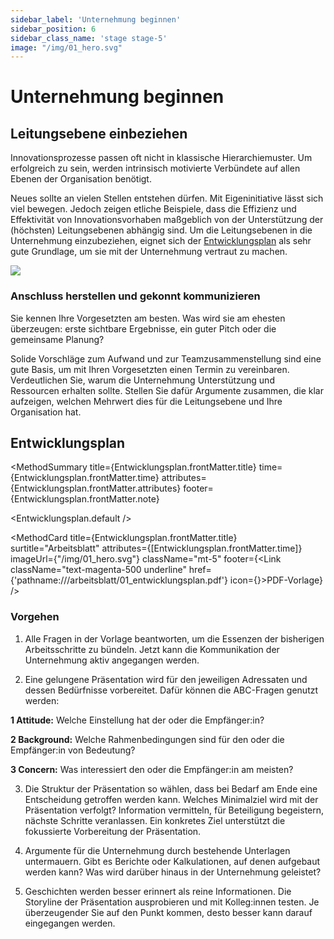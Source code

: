 ```yaml
---
sidebar_label: 'Unternehmung beginnen'
sidebar_position: 6
sidebar_class_name: 'stage stage-5'
image: "/img/01_hero.svg"
---
```



# Unternehmung beginnen

## Leitungsebene einbeziehen

Innovationsprozesse passen oft nicht in klassische Hierarchiemuster. Um erfolgreich zu sein, werden intrinsisch motivierte Verbündete auf allen Ebenen der Organisation benötigt.

Neues sollte an vielen Stellen entstehen dürfen. Mit Eigeninitiative lässt sich viel bewegen. Jedoch zeigen etliche Beispiele, dass die Effizienz und Effektivität von Innovationsvorhaben maßgeblich von der Unterstützung der (höchsten) Leitungsebenen abhängig sind. Um die Leitungsebenen in die Unternehmung einzubeziehen, eignet sich der [Entwicklungsplan](#entwicklungsplan) als sehr gute Grundlage, um sie mit der Unternehmung vertraut zu machen.

<img src="/img/01_unternehmung_beginnen.svg" className="w-64 mx-auto h-auto" aria-hidden />

### Anschluss herstellen und gekonnt kommunizieren

Sie kennen Ihre Vorgesetzten am besten. Was wird sie am ehesten überzeugen: erste sichtbare Ergebnisse, ein guter Pitch oder die gemeinsame Planung?

Solide Vorschläge zum Aufwand und zur Teamzusammenstellung sind eine gute Basis, um mit Ihren Vorgesetzten einen Termin zu vereinbaren. Verdeutlichen Sie, warum die Unternehmung Unterstützung und Ressourcen erhalten sollte. Stellen Sie dafür Argumente zusammen, die klar aufzeigen, welchen Mehrwert dies für die Leitungsebene und Ihre Organisation hat.


## Entwicklungsplan

<MethodSummary
  title={Entwicklungsplan.frontMatter.title}
  time={Entwicklungsplan.frontMatter.time}
  attributes={Entwicklungsplan.frontMatter.attributes}
  footer={Entwicklungsplan.frontMatter.note}
>
  <Entwicklungsplan.default />
</MethodSummary>

<MethodCard
  title={Entwicklungsplan.frontMatter.title}
  surtitle="Arbeitsblatt"
  attributes={[Entwicklungsplan.frontMatter.time]}
  imageUrl={"/img/01_hero.svg"}
  className="mt-5"
  footer={<Link className="text-magenta-500 underline" href={'pathname:///arbeitsblatt/01_entwicklungsplan.pdf'} icon={<EditIcon className="w-3 h-3 text-inherit" />}>PDF-Vorlage</Link>}
/>

### Vorgehen

1. Alle Fragen in der Vorlage beantworten, um die Essenzen der bisherigen Arbeitsschritte zu bündeln. Jetzt kann die Kommunikation der Unternehmung aktiv angegangen werden.

2. Eine gelungene Präsentation wird für den jeweiligen Adressaten und dessen Bedürfnisse vorbereitet. Dafür können die ABC-Fragen genutzt werden:

  **1 Attitude:** Welche Einstellung hat der oder die Empfänger:in?

  **2 Background:** Welche Rahmenbedingungen sind für den oder die Empfänger:in von Bedeutung?

  **3 Concern:** Was interessiert den oder die Empfänger:in am meisten?

3. Die Struktur der Präsentation so wählen, dass bei Bedarf am Ende eine Entscheidung getroffen werden kann. Welches Minimalziel wird mit der Präsentation verfolgt? Information vermitteln, für Beteiligung begeistern, nächste Schritte veranlassen. Ein konkretes Ziel unterstützt die fokussierte Vorbereitung der Präsentation.

4. Argumente für die Unternehmung durch bestehende Unterlagen untermauern. Gibt es Berichte oder Kalkulationen, auf denen aufgebaut werden kann? Was wird darüber hinaus in der Unternehmung geleistet?

5. Geschichten werden besser erinnert als reine Informationen. Die Storyline der Präsentation ausprobieren und mit Kolleg:innen testen. Je überzeugender Sie auf den Punkt kommen, desto besser kann darauf eingegangen werden.
